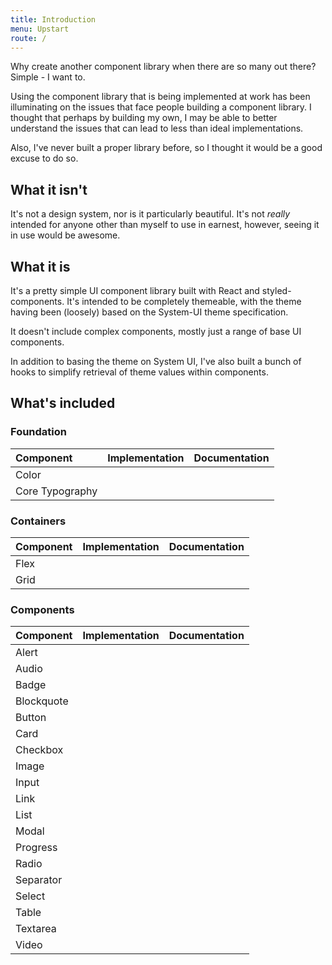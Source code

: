 ```yaml
---
title: Introduction
menu: Upstart
route: /
---
```



Why create another component library when there are so many out there? Simple - I want to.

Using the component library that is being implemented at work has been illuminating on the issues that face people building a component library. I thought that perhaps by building my own, I may be able to better understand the issues that can lead to less than ideal implementations.

Also, I've never built a proper library before, so I thought it would be a good excuse to do so.

## What it isn't

It's not a design system, nor is it particularly beautiful. It's not _really_ intended for anyone other than myself to use in earnest, however, seeing it in use would be awesome.

## What it is

It's a pretty simple UI component library built with React and styled-components. It's intended to be completely themeable, with the theme having been (loosely) based on the System-UI theme specification.

It doesn't include complex components, mostly just a range of base UI components.

In addition to basing the theme on System UI, I've also built a bunch of hooks to simplify retrieval of theme values within components.

## What's included

### Foundation

| Component       | Implementation               | Documentation                |
| :-------------- | :--------------------------: | :--------------------------: |
| Color           | <Status status="review" />   | <Status status="planned" />  |
| Core Typography | <Status status="complete" /> | <Status status="progress" /> |

### Containers

| Component  | Implementation               | Documentation |
| :--------- | :--------------------------: | :-----------: |
| Flex       | <Status status="progress" /> |               |
| Grid       | <Status status="progress" /> |               |

### Components

| Component  | Implementation               | Documentation |
| :--------- | :--------------------------: | :-----------: |
| Alert      |                              |               |
| Audio      |                              |               |
| Badge      | <Status status="progress" /> |               |
| Blockquote | <Status status="complete" /> |               |
| Button     | <Status status="complete" /> |               |
| Card       |                              |               |
| Checkbox   |                              |               |
| Image      | <Status status="progress" /> |               |
| Input      | <Status status="progress" /> |               |
| Link       | <Status status="progress" /> |               |
| List       | <Status status="progress" /> |               |
| Modal      |                              |               |
| Progress   |                              |               |
| Radio      |                              |               |
| Separator  | <Status status="progress" /> |               |
| Select     |                              |               |
| Table      |                              |               |
| Textarea   |                              |               |
| Video      |                              |               |